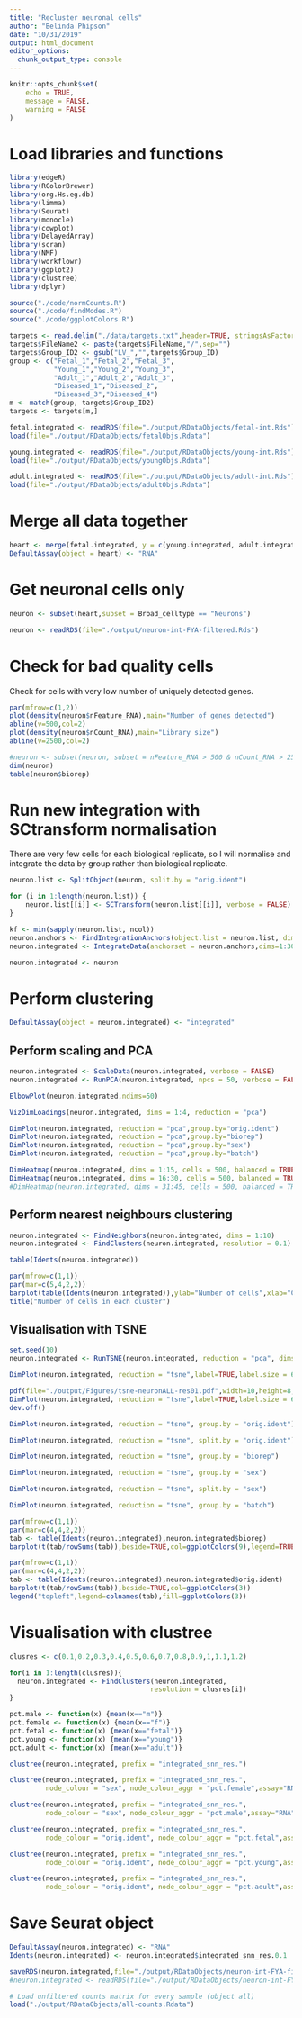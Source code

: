 ```yaml
---
title: "Recluster neuronal cells"
author: "Belinda Phipson"
date: "10/31/2019"
output: html_document
editor_options: 
  chunk_output_type: console
---
```


```r
knitr::opts_chunk$set(
    echo = TRUE,
    message = FALSE,
    warning = FALSE
)
```

# Load libraries and functions

```r
library(edgeR)
library(RColorBrewer)
library(org.Hs.eg.db)
library(limma)
library(Seurat)
library(monocle)
library(cowplot)
library(DelayedArray)
library(scran)
library(NMF)
library(workflowr)
library(ggplot2)
library(clustree)
library(dplyr)
```

```r
source("./code/normCounts.R")
source("./code/findModes.R")
source("./code/ggplotColors.R")
```

```r
targets <- read.delim("./data/targets.txt",header=TRUE, stringsAsFactors = FALSE)
targets$FileName2 <- paste(targets$FileName,"/",sep="")
targets$Group_ID2 <- gsub("LV_","",targets$Group_ID)
group <- c("Fetal_1","Fetal_2","Fetal_3",
           "Young_1","Young_2","Young_3",
           "Adult_1","Adult_2","Adult_3", 
           "Diseased_1","Diseased_2",
           "Diseased_3","Diseased_4")
m <- match(group, targets$Group_ID2)
targets <- targets[m,]
```

```r
fetal.integrated <- readRDS(file="./output/RDataObjects/fetal-int.Rds")
load(file="./output/RDataObjects/fetalObjs.Rdata")

young.integrated <- readRDS(file="./output/RDataObjects/young-int.Rds")
load(file="./output/RDataObjects/youngObjs.Rdata")

adult.integrated <- readRDS(file="./output/RDataObjects/adult-int.Rds")
load(file="./output/RDataObjects/adultObjs.Rdata")
```

# Merge all data together

```r
heart <- merge(fetal.integrated, y = c(young.integrated, adult.integrated), project = "heart")
DefaultAssay(object = heart) <- "RNA"
```

# Get neuronal cells only

```r
neuron <- subset(heart,subset = Broad_celltype == "Neurons")
```

```r
neuron <- readRDS(file="./output/neuron-int-FYA-filtered.Rds")
```


# Check for bad quality cells

Check for cells with very low number of uniquely detected genes. 

```r
par(mfrow=c(1,2))
plot(density(neuron$nFeature_RNA),main="Number of genes detected")
abline(v=500,col=2)
plot(density(neuron$nCount_RNA),main="Library size")
abline(v=2500,col=2)

#neuron <- subset(neuron, subset = nFeature_RNA > 500 & nCount_RNA > 2500)
dim(neuron)
table(neuron$biorep)
```


# Run new integration with SCtransform normalisation

There are very few cells for each biological replicate, so I will normalise and integrate the data by group rather than biological replicate.

```r
neuron.list <- SplitObject(neuron, split.by = "orig.ident")
```

```r
for (i in 1:length(neuron.list)) {
    neuron.list[[i]] <- SCTransform(neuron.list[[i]], verbose = FALSE)
}
```

```r
kf <- min(sapply(neuron.list, ncol))
neuron.anchors <- FindIntegrationAnchors(object.list = neuron.list, dims=1:30,anchor.features = 3000,k.filter=kf)
neuron.integrated <- IntegrateData(anchorset = neuron.anchors,dims=1:30)
```

```r
neuron.integrated <- neuron
```


# Perform clustering

```r
DefaultAssay(object = neuron.integrated) <- "integrated"
```

## Perform scaling and PCA

```r
neuron.integrated <- ScaleData(neuron.integrated, verbose = FALSE)
neuron.integrated <- RunPCA(neuron.integrated, npcs = 50, verbose = FALSE)
```

```r
ElbowPlot(neuron.integrated,ndims=50)
```

```r
VizDimLoadings(neuron.integrated, dims = 1:4, reduction = "pca")
```

```r
DimPlot(neuron.integrated, reduction = "pca",group.by="orig.ident")
DimPlot(neuron.integrated, reduction = "pca",group.by="biorep")
DimPlot(neuron.integrated, reduction = "pca",group.by="sex")
DimPlot(neuron.integrated, reduction = "pca",group.by="batch")
```

```r
DimHeatmap(neuron.integrated, dims = 1:15, cells = 500, balanced = TRUE)
DimHeatmap(neuron.integrated, dims = 16:30, cells = 500, balanced = TRUE)
#DimHeatmap(neuron.integrated, dims = 31:45, cells = 500, balanced = TRUE)
```

## Perform nearest neighbours clustering

```r
neuron.integrated <- FindNeighbors(neuron.integrated, dims = 1:10)
neuron.integrated <- FindClusters(neuron.integrated, resolution = 0.1)
```

```r
table(Idents(neuron.integrated))
```

```r
par(mfrow=c(1,1))
par(mar=c(5,4,2,2))
barplot(table(Idents(neuron.integrated)),ylab="Number of cells",xlab="Clusters")
title("Number of cells in each cluster")
```


## Visualisation with TSNE

```r
set.seed(10)
neuron.integrated <- RunTSNE(neuron.integrated, reduction = "pca", dims = 1:10)
```

```r
DimPlot(neuron.integrated, reduction = "tsne",label=TRUE,label.size = 6,pt.size = 0.5)+NoLegend()
```

```r
pdf(file="./output/Figures/tsne-neuronALL-res01.pdf",width=10,height=8,onefile = FALSE)
DimPlot(neuron.integrated, reduction = "tsne",label=TRUE,label.size = 6,pt.size = 0.5)+NoLegend()
dev.off()
```

```r
DimPlot(neuron.integrated, reduction = "tsne", group.by = "orig.ident")
```

```r
DimPlot(neuron.integrated, reduction = "tsne", split.by = "orig.ident")
```

```r
DimPlot(neuron.integrated, reduction = "tsne", group.by = "biorep")
```


```r
DimPlot(neuron.integrated, reduction = "tsne", group.by = "sex")
```

```r
DimPlot(neuron.integrated, reduction = "tsne", split.by = "sex")
```

```r
DimPlot(neuron.integrated, reduction = "tsne", group.by = "batch")
```


```r
par(mfrow=c(1,1))
par(mar=c(4,4,2,2))
tab <- table(Idents(neuron.integrated),neuron.integrated$biorep)
barplot(t(tab/rowSums(tab)),beside=TRUE,col=ggplotColors(9),legend=TRUE)
```

```r
par(mfrow=c(1,1))
par(mar=c(4,4,2,2))
tab <- table(Idents(neuron.integrated),neuron.integrated$orig.ident)
barplot(t(tab/rowSums(tab)),beside=TRUE,col=ggplotColors(3))
legend("topleft",legend=colnames(tab),fill=ggplotColors(3))
```

# Visualisation with clustree

```r
clusres <- c(0.1,0.2,0.3,0.4,0.5,0.6,0.7,0.8,0.9,1,1.1,1.2)
```
```r
for(i in 1:length(clusres)){
  neuron.integrated <- FindClusters(neuron.integrated, 
                                   resolution = clusres[i])
}
```

```r
pct.male <- function(x) {mean(x=="m")}
pct.female <- function(x) {mean(x=="f")}
pct.fetal <- function(x) {mean(x=="fetal")}
pct.young <- function(x) {mean(x=="young")}
pct.adult <- function(x) {mean(x=="adult")}
```

```r
clustree(neuron.integrated, prefix = "integrated_snn_res.")
```

```r
clustree(neuron.integrated, prefix = "integrated_snn_res.",
         node_colour = "sex", node_colour_aggr = "pct.female",assay="RNA")
```

```r
clustree(neuron.integrated, prefix = "integrated_snn_res.",
         node_colour = "sex", node_colour_aggr = "pct.male",assay="RNA")
```

```r
clustree(neuron.integrated, prefix = "integrated_snn_res.",
         node_colour = "orig.ident", node_colour_aggr = "pct.fetal",assay="RNA")
```

```r
clustree(neuron.integrated, prefix = "integrated_snn_res.",
         node_colour = "orig.ident", node_colour_aggr = "pct.young",assay="RNA")
```

```r
clustree(neuron.integrated, prefix = "integrated_snn_res.",
         node_colour = "orig.ident", node_colour_aggr = "pct.adult",assay="RNA")
```


# Save Seurat object

```r
DefaultAssay(neuron.integrated) <- "RNA"
Idents(neuron.integrated) <- neuron.integrated$integrated_snn_res.0.1
```

```r
saveRDS(neuron.integrated,file="./output/RDataObjects/neuron-int-FYA-filtered.Rds")
#neuron.integrated <- readRDS(file="./output/RDataObjects/neuron-int-FYA.Rds")
```

```r
# Load unfiltered counts matrix for every sample (object all)
load("./output/RDataObjects/all-counts.Rdata")
```
